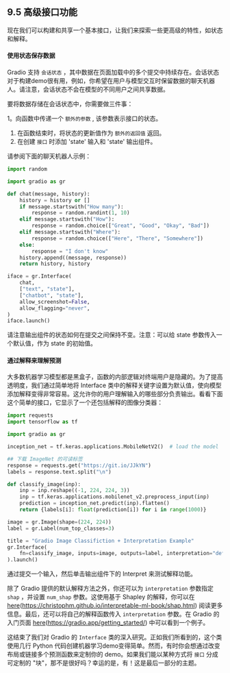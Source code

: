 ## 9.5 高级接口功能 

现在我们可以构建和共享一个基本接口，让我们来探索一些更高级的特性，如状态和解释。

#### 使用状态保存数据 

Gradio 支持 `会话状态` ，其中数据在页面加载中的多个提交中持续存在。会话状态对于构建demo很有用，例如，你希望在用户与模型交互时保留数据的聊天机器人。请注意，会话状态不会在模型的不同用户之间共享数据。

要将数据存储在会话状态中，你需要做三件事：

1。向函数中传递一个 `额外的参数` , 该参数表示接口的状态。
1. 在函数结束时，将状态的更新值作为 `额外的返回值` 返回。
1. 在创建 `接口` 时添加 'state' 输入和 'state' 输出组件。

请参阅下面的聊天机器人示例：

```python
import random

import gradio as gr

def chat(message, history):
    history = history or []
    if message.startswith("How many"):
        response = random.randint(1, 10)
    elif message.startswith("How"):
        response = random.choice(["Great", "Good", "Okay", "Bad"])
    elif message.startswith("Where"):
        response = random.choice(["Here", "There", "Somewhere"])
    else:
        response = "I don't know"
    history.append((message, response))
    return history, history

iface = gr.Interface(
    chat,
    ["text", "state"],
    ["chatbot", "state"],
    allow_screenshot=False,
    allow_flagging="never",
)
iface.launch()
```

请注意输出组件的状态如何在提交之间保持不变。注意：可以给 state 参数传入一个默认值，作为 state 的初始值。

#### 通过解释来理解预测 

大多数机器学习模型都是黑盒子，函数的内部逻辑对终端用户是隐藏的。为了提高透明度，我们通过简单地将 Interface 类中的解释关键字设置为默认值，使向模型添加解释变得非常容易。这允许你的用户理解输入的哪些部分负责输出。看看下面这个简单的接口，它显示了一个还包括解释的图像分类器：

```python
import requests
import tensorflow as tf

import gradio as gr

inception_net = tf.keras.applications.MobileNetV2()  # load the model

## 下载 ImageNet 的可读标签
response = requests.get("https://git.io/JJkYN")
labels = response.text.split("\n")

def classify_image(inp):
    inp = inp.reshape((-1, 224, 224, 3))
    inp = tf.keras.applications.mobilenet_v2.preprocess_input(inp)
    prediction = inception_net.predict(inp).flatten()
    return {labels[i]: float(prediction[i]) for i in range(1000)}

image = gr.Image(shape=(224, 224))
label = gr.Label(num_top_classes=3)

title = "Gradio Image Classifiction + Interpretation Example"
gr.Interface(
    fn=classify_image, inputs=image, outputs=label, interpretation="default", title=title
).launch()
```

通过提交一个输入，然后单击输出组件下的 Interpret 来测试解释功能。

除了 Gradio 提供的默认解释方法之外，你还可以为 `interpretation` 参数指定 `shap` ，并设置 `num_shap` 参数。这使用基于 Shapley 的解释，你可以在 [here](https://christophm.github.io/interpretable-ml-book/shap.html)(https://christophm.github.io/interpretable-ml-book/shap.html) 阅读更多信息。最后，还可以将自己的解释函数传入 `interpretation` 参数。在 Gradio 的入门页面 [here](https://gradio.app/getting_started/)(https://gradio.app/getting_started/) 中可以看到一个例子。

这结束了我们对 Gradio 的 `Interface` 类的深入研究。正如我们所看到的，这个类使用几行 Python 代码创建机器学习demo变得简单。然而，有时你会想通过改变布局或链接多个预测函数来定制你的 demo。如果我们能以某种方式将 `接口` 分成可定制的 "块"，那不是很好吗？幸运的是，有！这是最后一部分的主题。